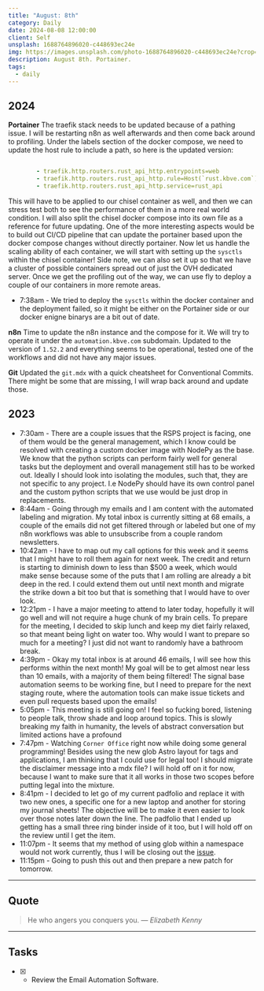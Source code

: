 ```yaml
---
title: "August: 8th"
category: Daily
date: 2024-08-08 12:00:00
client: Self
unsplash: 1688764896020-c448693ec24e
img: https://images.unsplash.com/photo-1688764896020-c448693ec24e?crop=entropy&cs=srgb&fm=jpg&ixid=MnwzNjM5Nzd8MHwxfHJhbmRvbXx8fHx8fHx8fDE2ODE3NDg2ODY&ixlib=rb-4.0.3&q=85
description: August 8th. Portainer.
tags:
  - daily
---
```


## 2024

**Portainer**
The traefik stack needs to be updated because of a pathing issue.
I will be restarting n8n as well afterwards and then come back around to profiling.
Under the labels section of the docker compose, we need to update the host rule to include a path, so here is the updated version:

```yaml 

        - traefik.http.routers.rust_api_http.entrypoints=web
        - traefik.http.routers.rust_api_http.rule=Host(`rust.kbve.com`) && PathPrefix(`/`)
        - traefik.http.routers.rust_api_http.service=rust_api

```

This will have to be applied to our chisel container as well, and then we can stress test both to see the performance of them in a more real world condition.
I will also split the chisel docker compose into its own file as a reference for future updating.
One of the more interesting aspects would be to build out CI/CD pipeline that can update the portainer based upon the docker compose changes without directly portainer.
Now let us handle the scaling ability of each container, we will start with setting up the `sysctls` within the chisel container!
Side note, we can also set it up so that we have a cluster of possible containers spread out of just the OVH dedicated server.
Once we get the profiling out of the way, we can use fly to deploy a couple of our containers in more remote areas.

- 7:38am - We tried to deploy the `sysctls` within the docker container and the deployment failed, so it might be either on the Portainer side or our docker enigne binarys are a bit out of date.


**n8n**
Time to update the n8n instance and the compose for it.
We will try to operate it under the `automation.kbve.com` subdomain.
Updated to the version of `1.52.2` and everything seems to be operational, tested one of the workflows and did not have any major issues.

**Git**
Updated the `git.mdx` with a quick cheatsheet for Conventional Commits.
There might be some that are missing, I will wrap back around and update those.


<Adsense />

## 2023

- 7:30am - There are a couple issues that the RSPS project is facing, one of them would be the general management, which I know could be resolved with creating a custom docker image with NodePy as the base. We know that the python scripts can perform fairly well for general tasks but the deployment and overall management still has to be worked out. Ideally I should look into isolating the modules, such that, they are not specific to any project. I.e NodePy should have its own control panel and the custom python scripts that we use would be just drop in replacements. 
- 8:44am - Going through my emails and I am content with the automated labeling and migration. My total inbox is currently sitting at 68 emails, a couple of the emails did not get filtered through or labeled but one of my n8n workflows was able to unsubscribe from a couple random newsletters.
- 10:42am - I have to map out my call options for this week and it seems that I might have to roll them again for next week. The credit and return is starting to diminish down to less than $500 a week, which would make sense because some of the puts that I am rolling are already a bit deep in the red. I could extend them out until next month and migrate the strike down a bit too but that is something that I would have to over look.
- 12:21pm - I have a major meeting to attend to later today, hopefully it will go well and will not require a huge chunk of my brain cells. To prepare for the meeting, I decided to skip lunch and keep my diet fairly relaxed, so that meant being light on water too. Why would I want to prepare so much for a meeting? I just did not want to randomly have a bathroom break.
- 4:39pm - Okay my total inbox is at around 46 emails, I will see how this performs within the next month! My goal will be to get almost near less than 10 emails, with a majority of them being filtered! The signal base automation seems to be working fine, but I need to prepare for the next staging route, where the automation tools can make issue tickets and even pull requests based upon the emails! 
- 5:05pm - This meeting is still going on! I feel so fucking bored, listening to people talk, throw shade and loop around topics. This is slowly breaking my faith in humanity, the levels of abstract conversation but limited actions have a profound 
- 7:47pm - Watching `Corner Office` right now while doing some general programming! Besides using the new glob Astro layout for tags and applications, I am thinking that I could use for legal too! I should migrate the disclaimer message into a mdx file? I will hold off on it for now, because I want to make sure that it all works in those two scopes before putting legal into the mixture. 
- 8:41pm - I decided to let go of my current padfolio and replace it with two new ones, a specific one for a new laptop and another for storing my journal sheets! The objective will be to make it even easier to look over those notes later down the line. The padfolio that I ended up getting has a small three ring binder inside of it too, but I will hold off on the review until I get the item. 
- 11:07pm - It seems that my method of using glob within a namespace would not work currently, thus I will be closing out the [issue](https://github.com/KBVE/kbve.com/issues/753).
- 11:15pm - Going to push this out and then prepare a new patch for tomorrow.

---

## Quote

> He who angers you conquers you.
> — <cite>Elizabeth Kenny</cite>

---

## Tasks

- [x] - Review the Email Automation Software.
